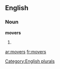 
==English==

===Noun===
'''movers'''

# {{plural of|[[mover]]}}

[[Category:English plurals]]

[[ar:movers]]
[[fr:movers]]